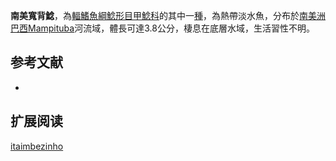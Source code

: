 {{Speciesbox
| name = 南美寬背鯰
| image = 
| image_width = 250px
| image_caption = 
| status = LC
| status_system = IUCN3.1
| genus = Epactionotus
| species = itaimbezinho
| authority = Reis & Schaefer, 1998
| synonyms = 
}}

'''南美寬背鯰'''，為[[輻鰭魚綱|輻鰭魚綱]][[鯰形目|鯰形目]][[甲鯰科|甲鯰科]]的其中一[[種|種]]，為熱帶淡水魚，分布於[[南美洲|南美洲]][[巴西|巴西]]Mampituba河流域，體長可達3.8公分，棲息在底層水域，生活習性不明。

==参考文献==
*{{FishBase_species|genus=Epactionotus|species=itaimbezinho|year=2014|month=12}}

== 扩展阅读 ==
{{refbegin}}
{{wikispecies-inline|Epactionotus itaimbezinho|南美寬背鯰}}
{{refend}}
{{Taxonbar|from=Q6430482}}

[[Category:寬背鯰屬|itaimbezinho]]


{{animal-stub}}